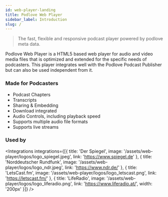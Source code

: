 ```yaml
---
id: web-player-landing
title: Podlove Web Player
sidebar_label: Introduction
slug: /
---
```



> The fast, flexible and responsive podcast player powered by podlove meta data.

Podlove Web Player is a HTML5 based web player for audio and video media files that is optimized and extended for the specific needs of podcasters. This player integrates well with the Podlove Podcast Publisher but can also be used independent from it.

### Made for Podcasters

* Podcast Chapters
* Transcripts
* Sharing & Embedding
* Download integrated
* Audio Controls, including playback speed
* Supports multiple audio file formats
* Supports live streams

### Used by

<Integrations integrations={[{
    title: 'Der Spiegel',
    image: '/assets/web-player/logos/logo_spiegel.jpeg',
    link: 'https://www.spiegel.de'
}, {
    title: 'Norddeutscher Rundfunk',
    image: '/assets/web-player/logos/logo_ndr.jpeg',
    link: 'https://www.ndr.de/'
}, {
    title: 'LetsCast.fm',
    image: '/assets/web-player/logos/logo_letscast.png',
    link: 'https://letscast.fm/'
}, {
    title: 'LifeRadio',
    image: '/assets/web-player/logos/logo_liferadio.png',
    link: 'https://www.liferadio.at/',
    width: '200px'
}]} />